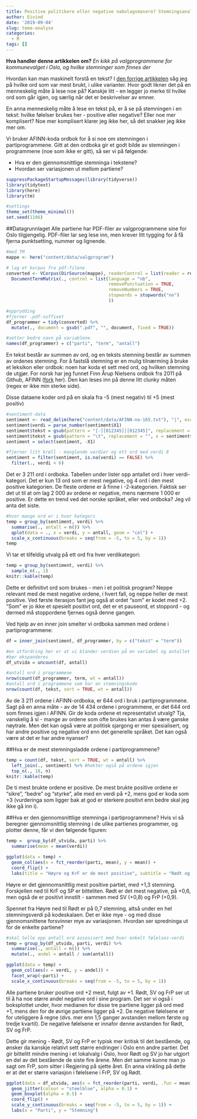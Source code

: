 ```yaml
---
title: Positive politikere eller negative nabolagsmasere? Stemningsanalyse av partiprogram
author: Eivind
date: '2019-09-04'
slug: tema-analyse
categories:
  - R
tags: []
---
```


__Hva handler denne artikkelen om?__ _En kikk på valgprogrammene for kommunevalget i Oslo, og hvilke stemninger som finnes der_

Hvordan kan man maskinelt forstå en tekst? I [den forrige artikkelen](https://suppe-og-analyse.netlify.com/post/tekstanalyse-av-valgprogram/) såg jeg på hvilke ord som var mest brukt, i ulike varianter. Hvor godt likner det på en menneskelig måte å lese noe på? Kanskje litt - en legger jo merke til hvilke ord som går igjen, og særlig når det er beskrivelser av emner. 

En anna menneskelig måte å lese en tekst på, er å se på stemningen i en tekst: hvilke følelser brukes her - positive eller negative? Eller noe mer komplisert? Noe mer komplisert klarer jeg ikke her, så det snakker jeg ikke mer om. 

Vi bruker AFINN-koda ordbok for å si noe om stemningen i partiprogrammene. Gitt at den ordboka gir et godt bilde av stemningen i programmene (noe som ikke er gitt), så ser vi på følgende:

- Hva er den gjennomsnittlige stemninga i tekstene?
- Hvordan ser variasjonen ut mellom partiene?

```r
suppressPackageStartupMessages(library(tidyverse))
library(tidytext)
library(here)
library(tm)

#settings
theme_set(theme_minimal())
set.seed(1106)
```

##Datagrunnlaget
Alle partiene har PDF-filer av valgprogrammene sine for Oslo tilgjengelig. PDF-filer lar seg lese inn, men krever litt tygging for å få fjerna punktsetting, nummer og lignende. 

```r
#med TM
mappe <- here("content/data/valgprogram")

# lag et korpus fra pdf-filene
converted <- VCorpus(DirSource(mappe), readerControl = list(reader = readPDF, language = "nb")) %>% 
  DocumentTermMatrix(., control = list(language = "nb", 
                                       removePunctuation = TRUE,
                                       removeNumbers = TRUE, 
                                       stopwords = stopwords("no")
                                       ))

#opprydding
#fjerner .pdf-suffixet
df_programmer = tidy(converted) %>%
  mutate(., document = gsub(".pdf", "", document, fixed = TRUE))

#setter bedre navn på variablene
names(df_programmer) = c("parti", "term", "antall")
```

En tekst består av summen av ord, og en teksts stemning består av summen av ordenes stemning. For å fastslå stemning er en mulig tilnærming å bruke et leksikon eller ordbok: noen har koda et sett med ord, og hvilken stemning de utgjør. For norsk har jeg funnet Finn Årup Nielsens ordbok fra 2011 på Github, AFINN ([fork](https://github.com/gardenberg/afinn) her). Den kan leses inn på denne litt clunky måten (regex er ikke min sterke side).

Disse dataene koder ord på en skala fra -5 (mest negativ) til +5 (mest positiv)

```r
#sentiment-data
sentiment <- read_delim(here("content/data/AFINN-no-165.txt"), "|", escape_double = FALSE, col_names = FALSE, trim_ws = TRUE)
sentiment$verdi = parse_number(sentiment$X1)
sentiment$tekst = gsub(pattern = "[-][012345]|[012345]", replacement = "", x = sentiment$X1)
sentiment$tekst = gsub(pattern = "\t", replacement = "", x = sentiment$tekst)
sentiment = select(sentiment, -X1)

#fjerner litt krøll - manglende verdier og ett ord med verdi 8
sentiment = filter(sentiment, is.na(verdi) == FALSE) %>%
  filter(., verdi < 6)
```

Det er 3 211 ord i ordboka. Tabellen under lister opp antallet ord i hver verdi-kategori. Det er kun 13 ord som er mest negative, og 4 ord i den mest positive kategorien. De fleste ordene er å finne i -2-kategorien. Faktisk ser det ut til at om lag 2 000 av ordene er negative, mens nærmere 1 000 er positive. Er dette en trend ved det norske språket, eller ved ordboka? Jeg vil anta det siste.

```r
#hvor mange ord er i hver kategori
temp = group_by(sentiment, verdi) %>%
  summarise(., antall = n()) %>%
  qplot(data = ., x = verdi, y = antall, geom = "col") + 
  scale_x_continuous(breaks = seq(from = -5, to = 5, by = 1))
temp
```

Vi tar et tilfeldig utvalg på ett ord fra hver verdikategori: 

```r
temp = group_by(sentiment, verdi) %>%
  sample_n(., 1)
knitr::kable(temp)
```

Dette er definitivt ord som brukes - men i et politisk program? Neppe relevant med de mest negative ordene, i hvert fall, og neppe heller de mest positive. Ved første iterasjon fant jeg også at ordet "som" er kodet med +2. "Som" er jo ikke et spesielt positivt ord, det er et pauseord, et stoppord - og dermed må stoppordene fjernes også denne gangen.

Ved hjelp av en inner join smelter vi ordboka sammen med ordene i partiprogrammene:

```r
df = inner_join(sentiment, df_programmer, by = c("tekst" = "term"))

#en utfordring her er at vi blander verdien på en variabel og antallet observasjoner
#bør ekspanderes
df_utvida = uncount(df, antall)
```

```r
#antall ord i programmene
nrow(count(df_programmer, term, wt = antall))
#antall ord i programmene som har en stemningskode
nrow(count(df, tekst, sort = TRUE, wt = antall))
```


Av de 3 211 ordene i AFINN-ordboka, er 644 ord i bruk i partiprogrammene. Sagt på en anna måte -  av de 14 434 ordene i programmene, er det 644 ord som finnes igjen i AFINN. Gir de koda ordene et representativt utvalg? Tja, vanskelig å si - mange av ordene som ofte brukes kan antas å være ganske nøytrale. Men det kan også være at politisk sjargong er mer spesialisert, og har andre positive og negative ord enn det generelle språket. Det kan også være at det er har andre nyanser?

##Hva er de mest stemningsladde ordene i partiprogrammene?
```r
temp = count(df, tekst, sort = TRUE, wt = antall) %>%
  left_join(., sentiment) %>% #hekter også på ordene igjen
  top_n(., 10, n)
knitr::kable(temp)
```

De ti mest brukte ordene er positive. De mest brukte positive ordene er "sikre", "bedre" og "styrke", alle med en verdi på +2, mens god er koda som +3 (vurderinga som ligger bak at god er sterkere positivt enn bedre skal jeg ikke gå inn i). 

##Hva er den gjennomsnittlige stemninga i partiprogrammene?
Hvis vi så beregner gjennomsnittlig stemning i de ulike partienes programmer, og plotter denne, får vi den følgende figuren:

```r
temp =  group_by(df_utvida, parti) %>%
  summarise(mean = mean(verdi))

ggplot(data = temp) + 
  geom_col(aes(x = fct_reorder(parti, mean), y = mean)) + 
  coord_flip() + 
  labs(title = "Høyre og KrF er de mest positive", subtitle = "Rødt og SV de mest negative", x = "Parti", y = "Gjennomsnittlig stemning")
```

Høyre er det gjennomsnittlig mest positive partiet, med +1,3 stemning. Forskjellen ned til KrF og SP er bitteliten. Rødt er det mest negative, på +0,6, men også de er positivt innstilt - sammen med SV (+0,8) og FrP (+0,9). 

Spennet fra Høyre ned til Rødt er på 0,7 stemning, altså under en hel stemningsverdi på kodeskalaen. Det er ikke mye - og med disse gjennomsnittene forsvinner mye av variasjonen. Hvordan ser spredninga ut for de enkelte partiene?

```r
#skal telle opp antall ord assosisert med hver enkelt følelses-verdi
temp = group_by(df_utvida, parti, verdi) %>%
  summarise(., antall = n()) %>%
  mutate(., andel = antall / sum(antall))

ggplot(data = temp) +
  geom_col(aes(x = verdi, y = andel)) +
  facet_wrap(~parti) +
  scale_x_continuous(breaks = seq(from = -5, to = 5, by = 1))
```

Alle partiene bruker positive ord +2 mest, fulgt av +1. Rødt, SV og FrP ser ut til å ha noe større andel negative ord i sine program. Det ser vi også i boksplottet under, hvor medianen for disse tre partiene ligger på ord med +1, mens den for de øvrige partiene ligger på +2. De negative følelsene er for uteliggere å regne (dvs. mer enn 1,5 ganger avstanden mellom første og tredje kvartil). De negative følelsene er innafor denne avstanden for Rødt, SV og FrP. 

Dette gir mening - Rødt, SV og FrP er typisk mer kritisk til det bestående, og ønsker da kanskje relativt sett større endringer i Oslo enn andre partier. Det gir bittelitt mindre mening i et lokalvalg i Oslo, hvor Rødt og SV jo har utgjort en del av det bestående de siste fire årene. Men det samme kunne man jo sagt om FrP, som sitter i Regjering på sjette året. En anna vinkling på dette er at det er større variasjon i følelsene i FrP, SV og Rødt. 


```r
ggplot(data = df_utvida, aes(x = fct_reorder(parti, verdi, .fun = mean), y = verdi)) + 
  geom_jitter(colour = "steelblue", alpha = 0.1) + 
  geom_boxplot(alpha = 0.5) + 
  coord_flip() + 
  scale_y_continuous(breaks = seq(from = -5, to = 5, by = 1)) + 
  labs(x = "Parti", y = "Stemning")
```

